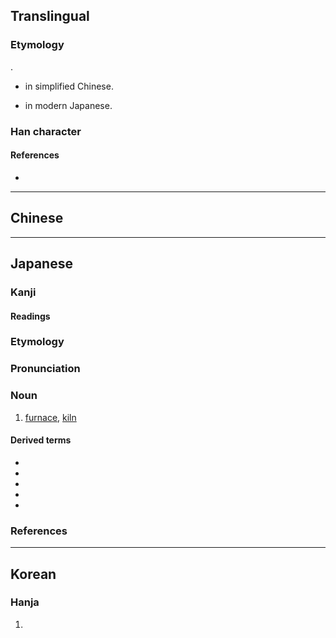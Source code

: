 {{character info/new}}
{{also|爐}}
==Translingual==

===Etymology===
{{Han simp|爐}}.
* {{Han simp|爐|f=盧|t=户}} in simplified Chinese.
* {{Han simp|爐|f=盧|t=戸}} in modern Japanese.

===Han character===
{{Han char|rn=86|rad=火|as=04|sn=8|four=|canj=FHS,FIS|ids=⿰火户 (G),火戶 (T),火戸}}

====References====
* {{Han ref|kx=0667.050|dkj=18902|dj=1076.140|hdz=32194.020|uh=7089|ud=28809}}

----

==Chinese==
{{zh-see|爐}}

----

==Japanese==

===Kanji===
{{ja-kanji|kyu=爐|rs=火04}}

====Readings====
{{ja-readings|goon=る|kanon=ろ|kun=いろり}}

{{wp|lang=ja}}
{{ja-kanjitab|ろ|yomi=o}}

===Etymology===
{{der|ja|ltc|爐|sort=ろ}}

===Pronunciation===
{{ja-pron|yomi=kanon|ろ|acc=0|acc_ref=DJR,NHK}}

===Noun===
{{ja-noun|kyu=爐|ろ}}

# [[furnace]], [[kiln]]

====Derived terms====
{{der-top}}
* {{ja-r|炉火|ろか}}
* {{ja-r|炉端|ろたん}}
* {{ja-r|炉辺|ろへん}}
* {{ja-r|風炉|ふうろ}}
* {{ja-r|焜炉|こんろ}}
{{der-bottom}}

===References===
<references/>

----

==Korean==

===Hanja===
{{ko-hanja|hangeul=[[로]]>[[노]]|eumhun=}}

# {{defn|lang=ko|sort=火04}}